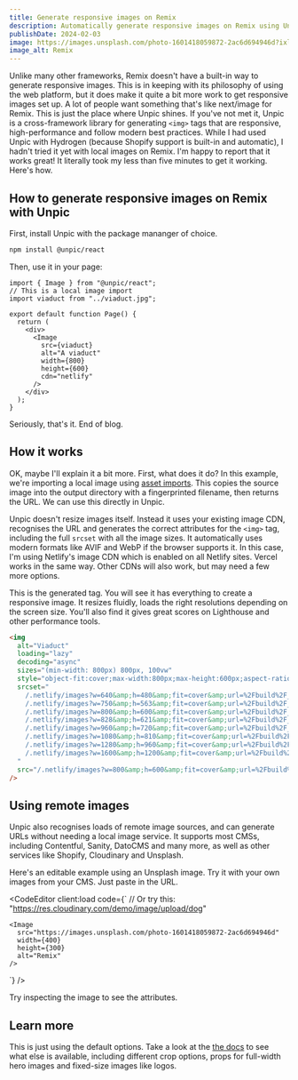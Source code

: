 ```yaml
---
title: Generate responsive images on Remix
description: Automatically generate responsive images on Remix using Unpic
publishDate: 2024-02-03
image: https://images.unsplash.com/photo-1601418059872-2ac6d694946d?ixlib=rb-4.0.3&ixid=M3wxMjA3fDB8MHxwaG90by1wYWdlfHx8fGVufDB8fHx8fA%3D%3D
image_alt: Remix
---
```



Unlike many other frameworks, Remix doesn't have a built-in way to generate
responsive images. This is in keeping with its philosophy of using the web
platform, but it does make it quite a bit more work to get responsive images set
up. A lot of people want something that's like next/image for Remix. This is
just the place where Unpic shines. If you've not met it, Unpic is a
cross-framework library for generating `<img>` tags that are responsive,
high-performance and follow modern best practices. While I had used Unpic with
Hydrogen (because Shopify support is built-in and automatic), I hadn't tried it
yet with local images on Remix. I'm happy to report that it works great! It
literally took my less than five minutes to get it working. Here's how.

## How to generate responsive images on Remix with Unpic

First, install Unpic with the package mananger of choice.

```bash
npm install @unpic/react
```

Then, use it in your page:

```tsx
import { Image } from "@unpic/react";
// This is a local image import
import viaduct from "../viaduct.jpg";

export default function Page() {
  return (
    <div>
      <Image
        src={viaduct}
        alt="A viaduct"
        width={800}
        height={600}
        cdn="netlify"
      />
    </div>
  );
}
```

Seriously, that's it. End of blog.

## How it works

OK, maybe I'll explain it a bit more. First, what does it do? In this example,
we're importing a local image using
[asset imports](https://remix.run/docs/en/main/file-conventions/asset-imports).
This copies the source image into the output directory with a fingerprinted
filename, then returns the URL. We can use this directly in Unpic.

Unpic doesn't resize images itself. Instead it uses your existing image CDN,
recognises the URL and generates the correct attributes for the `<img>` tag,
including the full `srcset` with all the image sizes. It automatically uses
modern formats like AVIF and WebP if the browser supports it. In this case, I'm
using Netlify's image CDN which is enabled on all Netlify sites. Vercel works in
the same way. Other CDNs will also work, but may need a few more options.

This is the generated tag. You will see it has everything to create a responsive
image. It resizes fluidly, loads the right resolutions depending on the screen
size. You'll also find it gives great scores on Lighthouse and other performance
tools.

```html
<img
  alt="Viaduct"
  loading="lazy"
  decoding="async"
  sizes="(min-width: 800px) 800px, 100vw"
  style="object-fit:cover;max-width:800px;max-height:600px;aspect-ratio:1.333;width:100%"
  srcset="
    /.netlify/images?w=640&amp;h=480&amp;fit=cover&amp;url=%2Fbuild%2F_assets%2Fviaduct-N2EIOTOR.jpg    640w,
    /.netlify/images?w=750&amp;h=563&amp;fit=cover&amp;url=%2Fbuild%2F_assets%2Fviaduct-N2EIOTOR.jpg    750w,
    /.netlify/images?w=800&amp;h=600&amp;fit=cover&amp;url=%2Fbuild%2F_assets%2Fviaduct-N2EIOTOR.jpg    800w,
    /.netlify/images?w=828&amp;h=621&amp;fit=cover&amp;url=%2Fbuild%2F_assets%2Fviaduct-N2EIOTOR.jpg    828w,
    /.netlify/images?w=960&amp;h=720&amp;fit=cover&amp;url=%2Fbuild%2F_assets%2Fviaduct-N2EIOTOR.jpg    960w,
    /.netlify/images?w=1080&amp;h=810&amp;fit=cover&amp;url=%2Fbuild%2F_assets%2Fviaduct-N2EIOTOR.jpg  1080w,
    /.netlify/images?w=1280&amp;h=960&amp;fit=cover&amp;url=%2Fbuild%2F_assets%2Fviaduct-N2EIOTOR.jpg  1280w,
    /.netlify/images?w=1600&amp;h=1200&amp;fit=cover&amp;url=%2Fbuild%2F_assets%2Fviaduct-N2EIOTOR.jpg 1600w
  "
  src="/.netlify/images?w=800&amp;h=600&amp;fit=cover&amp;url=%2Fbuild%2F_assets%2Fviaduct-N2EIOTOR.jpg"
/>
```

## Using remote images

Unpic also recognises loads of remote image sources, and can generate URLs
without needing a local image service. It supports most CMSs, including
Contentful, Sanity, DatoCMS and many more, as well as other services like
Shopify, Cloudinary and Unsplash.

Here's an editable example using an Unsplash image. Try it with your own images
from your CMS. Just paste in the URL.

<CodeEditor
  client:load
  code={`
   // Or try this: "https://res.cloudinary.com/demo/image/upload/dog"

    <Image
      src="https://images.unsplash.com/photo-1601418059872-2ac6d694946d"
      width={400}
      height={300}
      alt="Remix"
    />

`} />

Try inspecting the image to see the attributes.

## Learn more

This is just using the default options. Take a look at the
[the docs](/img/react) to see what else is available, including different crop
options, props for full-width hero images and fixed-size images like logos.
